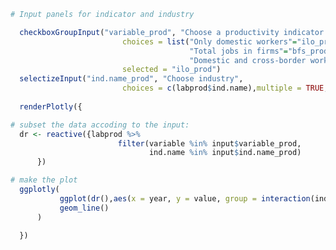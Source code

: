 
```r


# Input panels for indicator and industry

  checkboxGroupInput("variable_prod", "Choose a productivity indicator with:", 
                         choices = list("Only domestic workers"="ilo_prod", 
                                        "Total jobs in firms"="bfs_prod",
                                        "Domestic and cross-border workers"="ilocross_prod"),
                         selected = "ilo_prod")
  selectizeInput("ind.name_prod", "Choose industry",
                         choices = c(labprod$ind.name),multiple = TRUE, selected = "Manufacture of pharmaceutical products")
    
  renderPlotly({

# subset the data accoding to the input:
  dr <- reactive({labprod %>%
                        filter(variable %in% input$variable_prod,
                               ind.name %in% input$ind.name_prod)
      }) 

# make the plot
  ggplotly(  
           ggplot(dr(),aes(x = year, y = value, group = interaction(ind.name, variable), colour = ind.name,linetype  = variable)) +
           geom_line()
      )
    
  })

```
